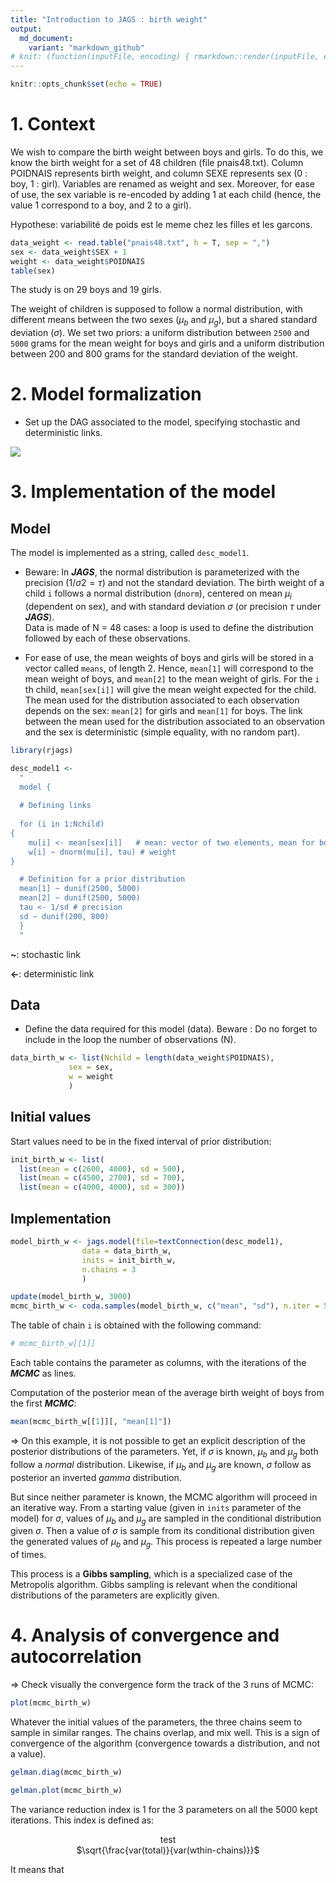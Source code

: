 ```yaml
---
title: "Introduction to JAGS : birth weight"
output: 
  md_document:
    variant: "markdown_github"
# knit: (function(inputFile, encoding) { rmarkdown::render(inputFile, encoding = encoding, output_file = "README.md" )})
---
```


```r
knitr::opts_chunk$set(echo = TRUE) 
```

# 1. Context

We wish to compare the birth weight between boys and girls. To do this, we know the birth weight for a set of 48 children (file pnais48.txt). Column POIDNAIS represents birth weight, and column SEXE represents sex (0 : boy, 1 : girl). Variables are renamed as weight and sex. Moreover, for ease of use, the sex variable is re-encoded by adding 1 at each child (hence, the value 1 correspond to a boy, and 2 to a girl).

Hypothese: variabilité de poids est le meme chez les filles et les garcons.

```r
data_weight <- read.table("pnais48.txt", h = T, sep = ",")
sex <- data_weight$SEX + 1
weight <- data_weight$POIDNAIS
table(sex)
```

The study is on 29 boys and 19 girls.

The weight of children is supposed to follow a normal distribution, with different means between the two sexes ($\mu_b$ and $\mu_g$), but a shared standard deviation ($\sigma$). We set two priors: a uniform distribution between `2500` and `5000` grams for the mean weight for boys and girls and a uniform distribution between 200 and 800 grams for the standard deviation of the weight.

# 2. Model formalization

-   Set up the DAG associated to the model, specifying stochastic and deterministic links.

![](./assets/diag.png)

# 3. Implementation of the model

## Model

The model is implemented as a string, called `desc_model1`.

-   Beware: In ***JAGS***, the normal distribution is parameterized with the precision ($1/σ2 = τ$) and not the standard deviation. The birth weight of a child `i` follows a normal distribution (`dnorm`), centered on mean $\mu_i$ (dependent on sex), and with standard deviation $\sigma$ (or precision $τ$ under ***JAGS***).\
    Data is made of N = 48 cases: a loop is used to define the distribution followed by each of these observations.

-   For ease of use, the mean weights of boys and girls will be stored in a vector called `means`, of length 2. Hence, `mean[1]` will correspond to the mean weight of boys, and `mean[2]` to the mean weight of girls. For the `i` th child, `mean[sex[i]]` will give the mean weight expected for the child. The mean used for the distribution associated to each observation depends on the sex: `mean[2]` for girls and `mean[1]` for boys. The link between the mean used for the distribution associated to an observation and the sex is deterministic (simple equality, with no random part).

```r
library(rjags)

desc_model1 <-
  "
  model {
  
  # Defining links
  
  for (i in 1:Nchild)
{
    mu[i] <- mean[sex[i]]   # mean: vector of two elements, mean for boys                                and means for girls
    w[i] ~ dnorm(mu[i], tau) # weight
}

  # Definition for a prior distribution  
  mean[1] ~ dunif(2500, 5000) 
  mean[2] ~ dunif(2500, 5000)
  tau <- 1/sd # precision
  sd ~ dunif(200, 800)
  }
  "
```

**\~**: stochastic link

**\<-**: deterministic link

## Data

-   Define the data required for this model (data). Beware : Do no forget to include in the loop the number of observations (N).

```r
data_birth_w <- list(Nchild = length(data_weight$POIDNAIS),
             sex = sex,
             w = weight
             )
```

## Initial values

Start values need to be in the fixed interval of prior distribution:

```r
init_birth_w <- list(
  list(mean = c(2600, 4000), sd = 500),
  list(mean = c(4500, 2700), sd = 700),
  list(mean = c(4000, 4000), sd = 300))
```

## Implementation

```r
model_birth_w <- jags.model(file=textConnection(desc_model1),
                data = data_birth_w,
                inits = init_birth_w,
                n.chains = 3
                )

update(model_birth_w, 3000)
mcmc_birth_w <- coda.samples(model_birth_w, c("mean", "sd"), n.iter = 5000)
```

The table of chain `i` is obtained with the following command:

```r
# mcmc_birth_w[[1]]
```

Each table contains the parameter as columns, with the iterations of the ***MCMC*** as lines.

Computation of the posterior mean of the average birth weight of boys from the first ***MCMC***:

```r
mean(mcmc_birth_w[[1]][, "mean[1]"])
```

$\Rightarrow$ On this example, it is not possible to get an explicit description of the posterior distributions of the parameters. Yet, if $\sigma$ is known, $\mu_b$ and $\mu_g$ both follow a *normal* distribution. Likewise, if $\mu_b$ and $\mu_g$ are known, $\sigma$ follow as posterior an inverted *gamma* distribution.

But since neither parameter is known, the MCMC algorithm will proceed in an iterative way. From a starting value (given in `inits` parameter of the model) for $\sigma$, values of $\mu_b$ and $\mu_g$ are sampled in the conditional distribution given $\sigma$. Then a value of $\sigma$ is sample from its conditional distribution given the generated values of $\mu_b$ and $\mu_g$. This process is repeated a large number of times.

This process is a **Gibbs sampling**, which is a specialized case of the Metropolis algorithm. Gibbs sampling is relevant when the conditional distributions of the parameters are explicitly given.

# 4. Analysis of convergence and autocorrelation

$\Rightarrow$ Check visually the convergence form the track of the 3 runs of MCMC:

```r
plot(mcmc_birth_w)
```

Whatever the initial values of the parameters, the three chains seem to sample in similar ranges. The chains overlap, and mix well. This is a sign of convergence of the algorithm (convergence towards a distribution, and not a value).

```r
gelman.diag(mcmc_birth_w)
```

```r
gelman.plot(mcmc_birth_w)
```

The variance reduction index is 1 for the 3 parameters on all the 5000 kept iterations. This index is defined as:

<center>test</center>

<center>\$\\sqrt{\\frac{var(total)}{var(wthin-chains)}}\$</center>

It means that
